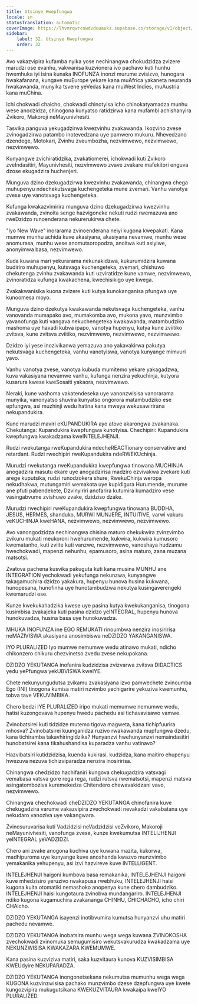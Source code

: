 ```yaml
---
title: Utsinye Hwepfungwa
locale: sn
statusTranslation: automatic
coverImage: https://lhvmrqwrcowdvduuaukz.supabase.co/storage/v1/object/public/strapi-uploads/small_cover-educacion-fundamental.webp-2d51a7828a2b1309555be27f7e2a61a0.webp
sidebar:
    label: 32. Utsinye Hwepfungwa
    order: 32
---
```

Avo vakazvipira kufamba nyika yose nechinangwa chokudzidza zvizere marudzi ose evanhu, vakwanisa kuzvionera ivo pachavo kuti hunhu hwemhuka iyi isina kunaka INOFUNZA inonzi murume zvisizvo, hunogara hwakafanana, kungave muEurope yekare kana muAfrica yakaneta neuranda hwakawanda, munyika tsvene yeVedas kana muWest Indies, muAustria kana muChina.

Ichi chokwadi chaicho, chokwadi chinotyisa icho chinokatyamadza munhu wese anodzidza, chinogona kunyatso ratidzirwa kana mufambi achishanyira Zvikoro, Makoroji neMayunivhesiti.

Tasvika panguva yekugadzirwa kwezvinhu zvakawanda. Ikozvino zvese zvinogadzirwa patambo inotevedzana uye pamwero mukuru. Nhevedzano dzendege, Motokari, Zvinhu zveumbozha, nezvimwewo, nezvimwewo, nezvimwewo.

Kunyangwe zvichiratidzika, zvakatiomerei, ichokwadi kuti Zvikoro zveIndasitiri, Mayunivhesiti, nezvimwewo zvave zvakare mafekitori enguva dzose ekugadzira huchenjeri.

Munguva dzino dzekugadzirwa kwezvinhu zvakawanda, chinangwa chega muhupenyu ndechekutsvaga kuchengeteka mune zvemari. Vanhu vanotya zvese uye vanotsvaga kuchengeteka.

Kufunga kwakazvimirira munguva dzino dzekugadzirwa kwezvinhu zvakawanda, zvinoita senge hazvigoneke nekuti rudzi rwemazuva ano rweDzidzo runoenderana nekurerukirwa chete.

"Iyo New Wave" inorarama zvinoenderana neiyi kugona kwepakati. Kana mumwe munhu achida kuve akasiyana, akasiyana nevamwe, munhu wese anomurasa, munhu wese anomutsoropodza, anoitwa kuti asiyiwe, anonyimwa basa, nezvimwewo.

Kuda kuwana mari yekurarama nekunakidzwa, kukurumidzira kuwana budiriro muhupenyu, kutsvaga kuchengeteka, zvemari, chishuwo chekutenga zvinhu zvakawanda kuti uzviratidze kune vamwe, nezvimwewo, zvinoratidza kufunga kwakachena, kwechisikigo uye kwega.

Zvakakwanisika kuona zvizere kuti kutya kunokanganisa pfungwa uye kunoomesa moyo.

Munguva dzino dzekutya kwakawanda nekutsvaga kuchengeteka, vanhu vanovanda mumapako avo, mumakomba avo, mukona yavo, munzvimbo yavanofunga kuti vangava nekuchengeteka kwakawanda, matambudziko mashoma uye havadi kubva ipapo, vanotya hupenyu, kutya kune zviitiko zvitsva, kune zvitsva zviitiko, nezvimwewo, nezvimwewo, nezvimwewo.

Dzidzo iyi yese inozivikanwa yemazuva ano yakavakirwa pakutya nekutsvaga kuchengeteka, vanhu vanotyiswa, vanotya kunyange mimvuri yavo.

Vanhu vanotya zvese, vanotya kubuda mumitemo yekare yakagadzwa, kuva vakasiyana nevamwe vanhu, kufunga nenzira yekuchinja, kutyora kusarura kwese kweSosaiti yakaora, nezvimwewo.

Neraki, kune vashoma vakatendeseka uye vanonzwisisa vanorarama munyika, vanonyatso shuvira kunyatso ongorora matambudziko ese epfungwa, asi muzhinji wedu hatina kana mweya wekusawirirana nekupandukira.

Kune marudzi maviri eKUPANDUKIRA ayo atove akarongwa zvakanaka. Chekutanga: Kupandukira kwepfungwa kunotyisa. Chechipiri: Kupandukira kwepfungwa kwakadzama kweINTELEJHENJI.

Rudzi rwekutanga rweKupandukira ndecheREACTionary conservative and retardant. Rudzi rwechipiri rweKupandukira ndeRWEKUchinja.

Murudzi rwekutanga rweKupandukira kwepfungwa tinowana MUCHINJA anogadzira masutu ekare uye anogadzirisa madziro ezvivakwa zvekare kuti arege kuputsika, rudzi runodzokera shure, RwekuChinja weropa nekudhakwa, mutungamiri wemakota uye kupidigura Hurumende, murume ane pfuti pabendekete, Dzvinyiriri anofarira kutumira kumadziro vese vasingabvume zvishuwo zvake, dzidziso dzake.

Murudzi rwechipiri rweKupandukira kwepfungwa tinowana BUDDHA, JESUS, HERMES, shanduko, MURWI MUNJERE, INTUITIVE, varwi vakuru veKUCHINJA kweHANA, nezvimwewo, nezvimwewo, nezvimwewo.

Avo vanongodzidza nechinangwa chisina maturo chekukwira zvinzvimbo zvikuru mukati meukoroni hwehurumende, kukwira, kukwira kumusoro kwematanho, kuti zviite kuti vanzwe, nezvimwewo, vanoshaya hudzamu hwechokwadi, mapenzi nehunhu, epamusoro, asina maturo, zana muzana matsotsi.

Zvatova pachena kusvika pakuguta kuti kana musina MUNHU ane INTEGRATION yechokwadi yekufunga nekunzwa, kunyangwe takagamuchira dzidzo yakakura, hupenyu hunova husina kukwana, hunopesana, hunofinha uye hunotambudzwa nekutya kusingaverengeki kwemarudzi ese.

Kunze kwekukahadzika kwese uye pasina kutya kwekukanganisa, tinogona kusimbisa zvakajeka kuti pasina dzidzo yeINTEGRAL, hupenyu hunova hunokuvadza, husina basa uye hunokuvadza.

MHUKA INOFUNZA ine EGO REMUKATI rinoumbwa nenzira inosiririsa neMAZIVISWA akasiyana anosimbiswa neDZIDZO YAKANGANISWA.

IYO PLURALIZED Iyo mumwe nemumwe wedu atinawo mukati, ndicho chikonzero chikuru chezvinetso zvedu zvese nekupokana.

DZIDZO YEKUTANGA inofanira kudzidzisa zvizvarwa zvitsva DIDACTICS yedu yePfungwa yekUBVISWA kweIYE.

Chete nekunyungudutsa zvikamu zvakasiyana izvo pamwechete zvinoumba Ego (INI) tinogona kumisa matiri nzvimbo yechigarire yekuziva kwemunhu, tobva tave VEKUVIMBIKA.

Chero bedzi IYE PLURALIZED iripo mukati memumwe nemumwe wedu, hatisi kuzongovava hupenyu hwedu pachedu asi tichavavisawo vamwe.

Zvinobatsirei kuti tidzidze mutemo tigova magweta, kana tichipfuurira mhosva? Zvinobatsirei kuunganidza ruzivo rwakawanda mupfungwa dzedu, kana tichiramba takavhiringidzika? Hunyanzvi hwehunyanzvi nemaindasitiri hunobatsirei kana tikahushandisa kuparadza vanhu vatinavo?

Hazvibatsiri kutidzidzisa, kuenda kukirasi, kudzidza, kana maitiro ehupenyu hwezuva nezuva tichizviparadza nenzira inosiririsa.

Chinangwa chedzidzo hachifaniri kungova chekugadzira vatsvagi vemabasa vatsva gore rega rega, rudzi rutsva rwematsotsi, mapenzi matsva asingatomboziva kuremekedza Chitendero chewavakidzani vavo, nezvimwewo.

Chinangwa chechokwadi cheDZIDZO YEKUTANGA chinofanira kuve chekugadzira varume vakazvipira zvechokwadi nevakadzi vakabatana uye nekudaro vanoziva uye vakangwara.

Zvinosuruvarisa kuti Vadzidzisi neVadzidzisi veZvikoro, Makoroji neMayunivhesiti, vanofunga zvese, kunze kwekumutsa INTELIJHENJI yeINTEGRAL yeVADZIDZI.

Chero ani zvake anogona kuchiva uye kuwana mazita, kukorwa, madhipuroma uye kunyange kuve anoshanda kwazvo munzvimbo yemakanika yehupenyu, asi izvi hazvireve kuve INTELLIGENT.

INTELEJHENJI haigoni kumbova basa remakanika, INTELEJHENJI haigoni kuve mhedzisiro yeruzivo rwakapusa rwebhuku, INTELEJHENJI haisi kugona kuita otomatiki nemashoko anopenya kune chero dambudziko. INTELEJHENJI haisi kungotaura zvinobva mundangariro. INTELEJHENJI ndiko kugona kugamuchira zvakananga CHINHU, CHICHACHO, icho chiri CHAicho.

DZIDZO YEKUTANGA isayenzi inotibvumira kumutsa hunyanzvi uhu matiri pachedu nevamwe.

DZIDZO YEKUTANGA inobatsira munhu wega wega kuwana ZVINOKOSHA zvechokwadi zvinomuka semugumisiro wekutsvakurudza kwakadzama uye NEKUNZWISISA KWAKAZARA KWEMUMWE.

Kana pasina kuzviziva matiri, saka kuzvitaura kunova KUZVISIMBISA KWEUdyire NEKUPARADZA.

DZIDZO YEKUTANGA inongonetsekana nekumutsa mumunhu wega wega KUGONA kuzvinzwisisa pachako munzvimbo dzese dzepfungwa uye kwete kungozvipira mukugutsikana KWEKUZVITAURA kwakaipa kweIYO PLURALIZED.

